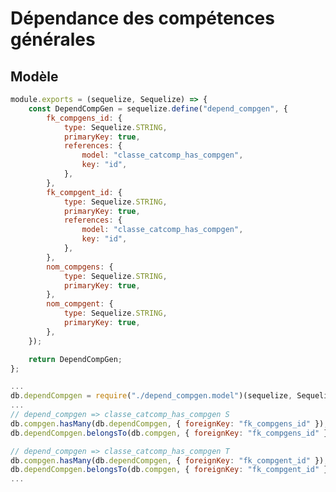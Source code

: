 # Dépendance des compétences générales

## Modèle

```js title="./src/models/depend_compgen.model.js"
module.exports = (sequelize, Sequelize) => {
    const DependCompGen = sequelize.define("depend_compgen", {
        fk_compgens_id: {
            type: Sequelize.STRING,
            primaryKey: true,
            references: {
                model: "classe_catcomp_has_compgen",
                key: "id",
            },
        },
        fk_compgent_id: {
            type: Sequelize.STRING,
            primaryKey: true,
            references: {
                model: "classe_catcomp_has_compgen",
                key: "id",
            },
        },
        nom_compgens: {
            type: Sequelize.STRING,
            primaryKey: true,
        },
        nom_compgent: {
            type: Sequelize.STRING,
            primaryKey: true,
        },
    });

    return DependCompGen;
};
```

```js title="./src/models/index.js"
...
db.dependCompgen = require("./depend_compgen.model")(sequelize, Sequelize);
...
// depend_compgen => classe_catcomp_has_compgen S
db.compgen.hasMany(db.dependCompgen, { foreignKey: "fk_compgens_id" });
db.dependCompgen.belongsTo(db.compgen, { foreignKey: "fk_compgens_id" });

// depend_compgen => classe_catcomp_has_compgen T
db.compgen.hasMany(db.dependCompgen, { foreignKey: "fk_compgent_id" });
db.dependCompgen.belongsTo(db.compgen, { foreignKey: "fk_compgent_id" });
...
```
